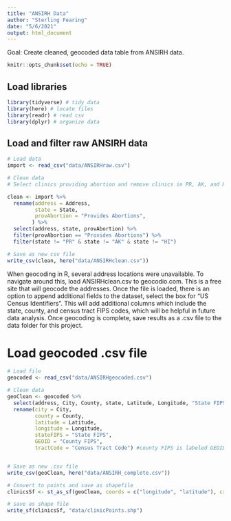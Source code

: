 ```yaml
---
title: "ANSIRH Data"
author: "Sterling Fearing"
date: "5/6/2021"
output: html_document
---
```

Goal: Create cleaned, geocoded data table from ANSIRH data. 

```r
knitr::opts_chunk$set(echo = TRUE)
```

## Load libraries 
```r
library(tidyverse) # tidy data
library(here) # locate files 
library(readr) # read csv
library(dplyr) # organize data
```

## Load and filter raw ANSIRH data

```r
# Load data
import <- read_csv("data/ANSIRHraw.csv")

# Clean data
# Select clinics providing abortion and remove clinics in PR, AK, and HI

clean <- import %>%
  rename(address = Address,
         state = State,
         provAbortion = "Provides Abortions",
        ) %>%
  select(address, state, provAbortion) %>%
  filter(provAbortion == "Provides Abortions") %>%
  filter(state != "PR" & state != "AK" & state != "HI")

# Save as new csv file
write_csv(clean, here("data/ANSIRHclean.csv"))

```

When geocoding in R, several address locations were unavailable. 
To navigate around this, load ANSIRHclean.csv to geocodio.com. This is a free site that will geocode the addresses. Once the file is loaded, there is an option to append additional fields to the dataset, select the box for "US Census Identifiers". This will add additional columns which include the state, county, and census tract FIPS codes, which will be helpful in future data analysis. Once geocoding is complete, save results as a .csv file to the data folder for this project. 

# Load geocoded .csv file 
```r
# Load file
geocoded <- read_csv("data/ANSIRHgeocoded.csv")

# Clean data
geoClean <- geocoded %>%
  select(address, City, County, state, Latitude, Longitude, "State FIPS", "County FIPS", "Census Tract Code") %>%
  rename(city = City,
         county = County,
         latitude = Latitude, 
         longitude = Longitude,
         stateFIPS = "State FIPS",
         GEOID = "County FIPS",
         tractCode = "Census Tract Code") #county FIPS is labeled GEOID because it includes both state and county FIPS, matches label in census data 


# Save as new .csv file
write_csv(geoClean, here("data/ANSIRH_complete.csv"))

# Convert to points and save as shapefile
clinicsSf <- st_as_sf(geoClean, coords = c("longitude", "latitude"), crs = 4326)

# save as shape file 
write_sf(clinicsSf, "data/clinicPoints.shp")

```


